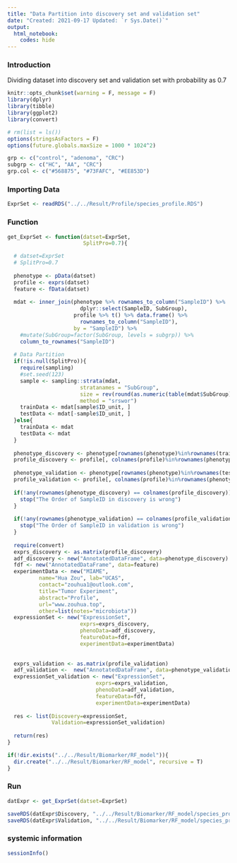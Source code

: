 ---
title: "Data Partition into discovery set and validation set"
date: "Created: 2021-09-17 Updated: `r Sys.Date()`"
output: 
  html_notebook:
    codes: hide
---

### Introduction

Dividing dataset into discovery set and validation set with probability as 0.7

```{r setup, include=FALSE}
knitr::opts_chunk$set(warning = F, message = F)
library(dplyr)
library(tibble)
library(ggplot2)
library(convert)

# rm(list = ls())
options(stringsAsFactors = F)
options(future.globals.maxSize = 1000 * 1024^2)

grp <- c("control", "adenoma", "CRC")
subgrp <- c("HC", "AA", "CRC")
grp.col <- c("#568875", "#73FAFC", "#EE853D")
```


### Importing Data 
```{r}
ExprSet <- readRDS("../../Result/Profile/species_profile.RDS")
```


### Function
```{r}
get_ExprSet <- function(datset=ExprSet,
                        SplitPro=0.7){

  # datset=ExprSet
  # SplitPro=0.7
  
  phenotype <- pData(datset)
  profile <- exprs(datset)
  feature <- fData(datset)
  
  mdat <- inner_join(phenotype %>% rownames_to_column("SampleID") %>%
                       dplyr::select(SampleID, SubGroup),
                     profile %>% t() %>% data.frame() %>%
                       rownames_to_column("SampleID"),
                     by = "SampleID") %>%
    #mutate(SubGroup=factor(SubGroup, levels = subgrp)) %>%
    column_to_rownames("SampleID") 
  
  # Data Partition
  if(!is.null(SplitPro)){
    require(sampling)
    #set.seed(123)
    sample <- sampling::strata(mdat, 
                       stratanames = "SubGroup", 
                       size = rev(round(as.numeric(table(mdat$SubGroup)) * SplitPro)),
                       method = "srswor")
    trainData <- mdat[sample$ID_unit, ]
    testData <- mdat[-sample$ID_unit, ]
  }else{
    trainData <- mdat
    testData <- mdat
  }
  
  phenotype_discovery <- phenotype[rownames(phenotype)%in%rownames(trainData), ]
  profile_discovery <- profile[, colnames(profile)%in%rownames(phenotype_discovery)]
  
  phenotype_validation <- phenotype[rownames(phenotype)%in%rownames(testData), ]
  profile_validation <- profile[, colnames(profile)%in%rownames(phenotype_validation)]  
  
  if(!any(rownames(phenotype_discovery) == colnames(profile_discovery))){
    stop("The Order of SampleID in discovery is wrong")
  }
  
  if(!any(rownames(phenotype_validation) == colnames(profile_validation))){
    stop("The Order of SampleID in validation is wrong")
  }
  
  require(convert)
  exprs_discovery <- as.matrix(profile_discovery)
  adf_discovery <- new("AnnotatedDataFrame", data=phenotype_discovery)
  fdf <- new("AnnotatedDataFrame", data=feature)
  experimentData <- new("MIAME",
          name="Hua Zou", lab="UCAS",
          contact="zouhua1@outlook.com",
          title="Tumor Experiment",
          abstract="Profile",
          url="www.zouhua.top",
          other=list(notes="microbiota"))
  expressionSet <- new("ExpressionSet",
                       exprs=exprs_discovery,
                       phenoData=adf_discovery,
                       featureData=fdf,
                       experimentData=experimentData)
  
  
  exprs_validation <- as.matrix(profile_validation)
  adf_validation <-  new("AnnotatedDataFrame", data=phenotype_validation)
  expressionSet_validation <- new("ExpressionSet", 
                            exprs=exprs_validation,
                            phenoData=adf_validation,
                            featureData=fdf,
                            experimentData=experimentData)
  
  res <- list(Discovery=expressionSet,
              Validation=expressionSet_validation)
  
  return(res)  
}

if(!dir.exists("../../Result/Biomarker/RF_model")){
  dir.create("../../Result/Biomarker/RF_model", recursive = T)
}
```


### Run 
```{r}
datExpr <- get_ExprSet(datset=ExprSet)

saveRDS(datExpr$Discovery, "../../Result/Biomarker/RF_model/species_profile_Discovery.RDS", compress = T)
saveRDS(datExpr$Validation, "../../Result/Biomarker/RF_model/species_profile_Validation.RDS", compress = T)
```


### systemic information
```{r}
sessionInfo()
```
